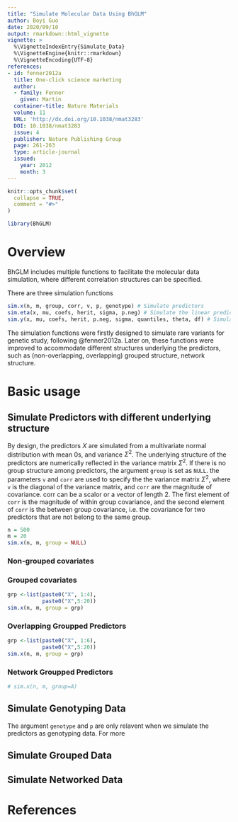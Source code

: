 ```yaml
---
title: "Simulate Molecular Data Using BhGLM"
author: Boyi Guo
date: 2020/09/10
output: rmarkdown::html_vignette
vignette: >
  %\VignetteIndexEntry{Simulate_Data}
  %\VignetteEngine{knitr::rmarkdown}
  %\VignetteEncoding{UTF-8}
references:
- id: fenner2012a
  title: One-click science marketing
  author:
  - family: Fenner
    given: Martin
  container-title: Nature Materials
  volume: 11
  URL: 'http://dx.doi.org/10.1038/nmat3283'
  DOI: 10.1038/nmat3283
  issue: 4
  publisher: Nature Publishing Group
  page: 261-263
  type: article-journal
  issued:
    year: 2012
    month: 3
---
```


```r
knitr::opts_chunk$set(
  collapse = TRUE,
  comment = "#>"
)

library(BhGLM)
```

# Overview
BhGLM includes multiple functions to facilitate the molecular data simulation, where different correlation structures can be specified.

There are three simulation functions
```r
sim.x(n, m, group, corr, v, p, genotype) # Simulate predictors
sim.eta(x, mu, coefs, herit, sigma, p.neg) # Simulate the linear predictors
sim.y(x, mu, coefs, herit, p.neg, sigma, quantiles, theta, df) # Simulate outcomes
```

The simulation functions were firstly designed to simulate rare variants for genetic study, following @fenner2012a. Later on, these functions were improved to accommodate different structures underlying the predictors, such as (non-overlapping, overlapping) grouped structure, network structure.



# Basic usage

## Simulate Predictors with different underlying structure

By design, the predictors $X$ are simulated from a multivariate normal distribution with mean 0s, and variance $\Sigma^2$. The underlying structure of the predictors are numerically reflected in the variance matrix $\Sigma^2$. If there is no group structure among predictors, the argument `group` is set as `NULL`. the parameters `v` and `corr` are used to specify the the variance matrix $\Sigma^2$, where `v` is the diagonal of the variance matrix, and `corr` are the magnitude of covariance. corr can be a scalor or a vector of length 2. The first element of `corr` is the magnitude of within group covariance, and the second element of `corr` is the between group covariance, i.e. the covariance for two predictors that are not belong to the same group.
```r
n = 500
m = 20
sim.x(n, m, group = NULL)
```

### Non-grouped covariates


### Grouped covariates
```r
grp <-list(paste0("X", 1:4),
           paste0("X",5:20))
sim.x(n, m, group = grp)
```

### Overlapping Groupped Predictors
```r
grp <-list(paste0("X", 1:6),
           paste0("X",5:20))
sim.x(n, m, group = grp)
```

### Network Groupped Predictors
```r

# sim.x(n, m, group=A)

```
## Simulate Genotyping Data
The argument `genotype` and `p` are only relavent when we simulate the predictors as genotyping data. For more


## Simulate Grouped Data

## Simulate Networked Data

# References
